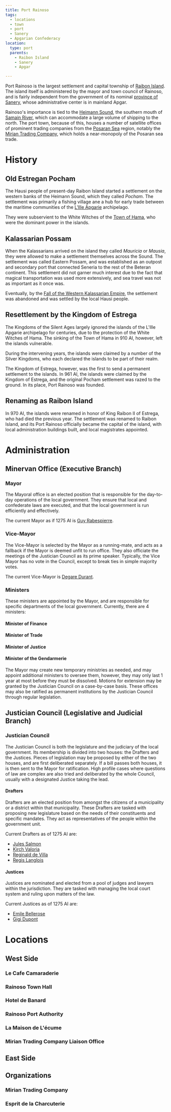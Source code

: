```yaml
---
title: Port Rainoso
tags:
  - locations
  - town
  - port
  - Sanery
  - Apgarian Confederacy
location:
  type: port
  parents:
    - Raibon Island
    - Sanery
    - Apgar

---
```


<Incomplete />

Port Rainoso is the largest settlement and capital township of
[Raibon Island](/locations/raibon-island). The island itself is administered by the
mayor and town council of Rainoso, and is fairly independent from the government
of its nominal [province of Sanery](/locations/sanery), whose administrative center
is in mainland Apgar.

Rainoso's importance is tied to the [Heimann Sound](/locations/heimann-sound), the
southern mouth of [Samain River](/locations/samain-river), which can accommodate a
large volume of shipping to the north. The port town, because of this, houses a
number of satellite offices of prominent trading companies from the
[Posaran Sea](/locations/posaran-sea) region, notably the
[Mirian Trading Company](/organizations/mirian-trading-company/), which
holds a near-monopoly of the Posaran sea trade.

# History

## Old Estregan Pocham

The Hausi people of present-day Raibon Island started a settlement on the
western banks of the Heimann Sound, which they called *Pocham*. The settlement
was primarily a fishing village ane a hub for early trade between the maritime
communities of the [L'Ille Apgarie](/locations/l-illes-apgarie) archipelago.

They were subservient to the White Witches of the [Town of Hama](/locations/hama),
who were the dominant power in the islands.

## Kalassarian Possam

When the Kalassarians arrived on the island they called *Mauricia* or *Mausia*,
they were allowed to make a settlement themselves across the Sound. The
settlement was called Eastern Possam, and was established as an outpost and
secondary port that connected Seneria to the rest of the Beteran continent. This
settlement did not garner much interest due to the fact that magical
transportation was used more extensively, and sea travel was not as important as
it once was.

Eventually, by the
[Fall of the Western Kalassarian Empire](/events/fall-of-the-western-kalassarian-empire/),
the settlement was abandoned and was settled by the local Hausi people.

## Resettlement by the Kingdom of Estrega

The Kingdoms of the Silent Ages largely ignored the islands of the L'Ille Apgarie
archipelago for centuries, due to the protection of the White Witches of Hama.
The sinking of the Town of Hama in 910 AI, however, left the islands vulnerable.

During the intervening years, the islands were claimed by a number of the Silver
Kingdoms, who each declared the islands to be part of their realm.

The Kingdom of Estrega, however, was the first to send a permanent settlement to
the islands. In 961 AI, the islands were claimed by the Kingdom of Estrega, and
the original Pocham settlement was razed to the ground. In its place, Port
Rainoso was founded.

## Renaming as Raibon Island

In 970 AI, the islands were renamed in honor of King Raibon II of Estrega, who
had died the previous year. The settlement was renamed to Raibon Island, and its
Port Rainoso officially became the capital of the island, with local
administration buildings built, and local magistrates appointed.

# Administration

## Minervan Office (Executive Branch)

### Mayor

The Mayoral office is an elected position that is responsible for the day-to-day
operations of the local government. They ensure that local and confederate laws
are executed, and that the local government is run efficiently and effectively.

The current Mayor as if 1275 AI is
[Guy Rabespierre](/characters/guy-rabespierre/).

### Vice-Mayor

The Vice-Mayor is selected by the Mayor as a running-mate, and acts as a
fallback if the Mayor is deemed unfit to run office. They also officiate the
meetings of the Justician Council as its prime speaker. Typically, the Vice
Mayor has no vote in the Council, except to break ties in simple majority votes.

The current Vice-Mayor is [Degare Durant](/characters/degare-durant/).

### Ministers

These ministers are appointed by the Mayor, and are responsible for specific
departments of the local government. Currently, there are 4 ministers:

#### Minister of Finance

#### Minister of Trade

#### Minister of Justice

#### Minister of the Gendarmerie

The Mayor may create new temporary ministries as needed, and may appoint
additional ministers to oversee them, however, they may only last 1 year at most
before they must be dissolved. Motions for extension may be granted by the
Justician Council on a case-by-case basis. These offices may also be ratified as
permanent institutions by the Justician Council through regular legislation.

## Justician Council (Legislative and Judicial Branch)

### Justician Council

The Justician Council is both the legislature and the judiciary of the local
government. Its membership is divided into two houses: the Drafters and the
Justices. Pieces of legislation may be proposed by either of the two houses, and
are first deliberated separately. If a bill passes both houses, it is then sent
to the Mayor for ratification. High profile cases where questions of law are
complex are also tried and deliberated by the whole Council, usually with a
designated Justice taking the lead.

#### Drafters

Drafters are an elected position from amongst the citizens of a municipality or
a district within that municipality. These Drafters are tasked with proposing
new legislature based on the needs of their constituents and specific mandates.
They act as representatives of the people within the government unit.

Current Drafters as of 1275 AI are:

* [Jules Salmon](/characters/jules-salmon/)
* [Kirch Valoria](/characters/kirch-valoria/)
* [Reginald de Villa](/characters/reginald-de-villa/)
* [Regis Langlois](/characters/regis-langlois/)

#### Justices

Justices are nominated and elected from a pool of judges and lawyers within the
jurisdiction. They are tasked with managing the local court system and ruling
upon matters of the law.

Current Justices as of 1275 AI are:

* [Emile Bellerose](/characters/emile-bellerose/)
* [Gigi Dupont](/characters/gigi-dupont/)

# Locations

## West Side

### Le Cafe Camaraderie

### Rainoso Town Hall

### Hotel de Banard

### Rainoso Port Authority

### La Maison de L'écume

### Mirian Trading Company Liaison Office

## East Side

## Organizations

### Mirian Trading Company

### Esprit de la Charcuterie
